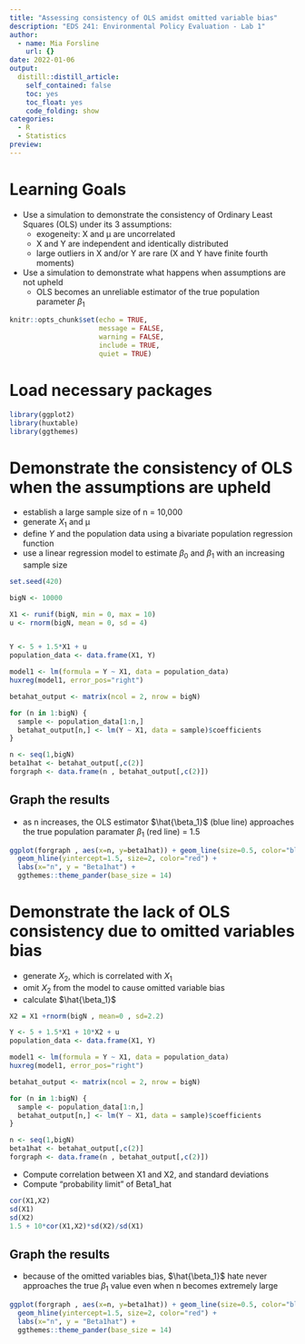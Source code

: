 ```yaml
---
title: "Assessing consistency of OLS amidst omitted variable bias"
description: "EDS 241: Environmental Policy Evaluation - Lab 1"
author:
  - name: Mia Forsline
    url: {}
date: 2022-01-06
output:
  distill::distill_article:
    self_contained: false
    toc: yes
    toc_float: yes
    code_folding: show
categories: 
  - R
  - Statistics
preview: 
---
```


# Learning Goals
- Use a simulation to demonstrate the consistency of Ordinary Least Squares (OLS) under its 3 assumptions: 
  - exogeneity: X and µ are uncorrelated
  - X and Y are independent and identically distributed 
  - large outliers in X and/or Y are rare (X and Y have finite fourth moments)
- Use a simulation to demonstrate what happens when assumptions are not upheld 
  - OLS becomes an unreliable estimator of the true population parameter $\beta_1$

```r
knitr::opts_chunk$set(echo = TRUE,
                      message = FALSE, 
                      warning = FALSE, 
                      include = TRUE,
                      quiet = TRUE)
```

# Load necessary packages
```r
library(ggplot2)
library(huxtable)
library(ggthemes)
```

# Demonstrate the consistency of OLS when the assumptions are upheld 
- establish a large sample size of n = 10,000 
- generate $X_1$ and µ
- define $Y$ and the population data using a bivariate population regression function
- use a linear regression model to estimate $\beta_0$ and $\beta_1$ with an increasing sample size

```r
set.seed(420) 

bigN <- 10000 

X1 <- runif(bigN, min = 0, max = 10)
u <- rnorm(bigN, mean = 0, sd = 4) 


Y <- 5 + 1.5*X1 + u 
population_data <- data.frame(X1, Y) 

model1 <- lm(formula = Y ~ X1, data = population_data)
huxreg(model1, error_pos="right")

betahat_output <- matrix(ncol = 2, nrow = bigN)

for (n in 1:bigN) {
  sample <- population_data[1:n,]
  betahat_output[n,] <- lm(Y ~ X1, data = sample)$coefficients
} 

n <- seq(1,bigN)
beta1hat <- betahat_output[,c(2)]
forgraph <- data.frame(n , betahat_output[,c(2)])
```

## Graph the results
- as n increases, the OLS estimator $\hat{\beta_1}$ (blue line) approaches the true population paramater $\beta_1$ (red line) = 1.5 

```r
ggplot(forgraph , aes(x=n, y=beta1hat)) + geom_line(size=0.5, color="blue") +
  geom_hline(yintercept=1.5, size=2, color="red") +
  labs(x="n", y = "Beta1hat") + 
  ggthemes::theme_pander(base_size = 14) 
```

# Demonstrate the lack of OLS consistency due to omitted variables bias
- generate $X_2$, which is correlated with $X_1$
- omit $X_2$ from the model to cause omitted variable bias
- calculate $\hat{\beta_1}$ 

```r
X2 = X1 +rnorm(bigN , mean=0 , sd=2.2) 

Y <- 5 + 1.5*X1 + 10*X2 + u
population_data <- data.frame(X1, Y)

model1 <- lm(formula = Y ~ X1, data = population_data)
huxreg(model1, error_pos="right")

betahat_output <- matrix(ncol = 2, nrow = bigN)

for (n in 1:bigN) {
  sample <- population_data[1:n,]
  betahat_output[n,] <- lm(Y ~ X1, data = sample)$coefficients
} 

n <- seq(1,bigN)
beta1hat <- betahat_output[,c(2)]
forgraph <- data.frame(n , betahat_output[,c(2)])
```

- Compute correlation between X1 and X2, and standard deviations
- Compute "probability limit" of Beta1_hat

```r
cor(X1,X2)
sd(X1)
sd(X2)
1.5 + 10*cor(X1,X2)*sd(X2)/sd(X1)
```

## Graph the results 
- because of the omitted variables bias, $\hat{\beta_1}$ hate never approaches the true $\beta_1$ value even when n becomes extremely large 

```r
ggplot(forgraph , aes(x=n, y=beta1hat)) + geom_line(size=0.5, color="blue") +
  geom_hline(yintercept=1.5, size=2, color="red") +
  labs(x="n", y = "Beta1hat") + 
  ggthemes::theme_pander(base_size = 14) 
```

